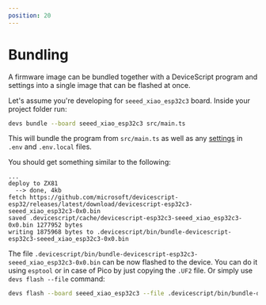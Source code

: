 ```yaml
---
position: 20
---
```


# Bundling

A firmware image can be bundled together with a DeviceScript program and settings
into a single image that can be flashed at once.

Let's assume you're developing for `seeed_xiao_esp32c3` board.
Inside your project folder run:

```bash
devs bundle --board seeed_xiao_esp32c3 src/main.ts
```

This will bundle the program from `src/main.ts` as well as any [settings](/developer/settings)
in `.env` and `.env.local` files.

You should get something similar to the following:

```console
...
deploy to ZX81
  --> done, 4kb
fetch https://github.com/microsoft/devicescript-esp32/releases/latest/download/devicescript-esp32c3-seeed_xiao_esp32c3-0x0.bin
saved .devicescript/cache/devicescript-esp32c3-seeed_xiao_esp32c3-0x0.bin 1277952 bytes
writing 1875968 bytes to .devicescript/bin/bundle-devicescript-esp32c3-seeed_xiao_esp32c3-0x0.bin
```

The file `.devicescript/bin/bundle-devicescript-esp32c3-seeed_xiao_esp32c3-0x0.bin` can be now flashed
to the device.
You can do it using `esptool` or in case of Pico by just copying the `.UF2` file.
Or simply use `devs flash --file` command:

```bash
devs flash --board seeed_xiao_esp32c3 --file .devicescript/bin/bundle-devicescript-esp32c3-seeed_xiao_esp32c3-0x0.bin
```

